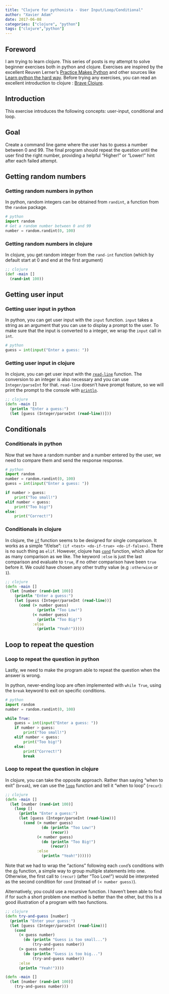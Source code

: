 ```yaml
---
title: "Clojure for pythonista - User Input/Loop/Conditional"
author: "Xavier Adam"
date: 2017-06-08
categories: ["clojure", "python"]
tags: ["clojure","python"]
---
```


## Foreword
I am trying to learn clojure. This series of posts is my attempt to solve beginner exercises both in python and clojure. Exercises are inspired by the excellent Reuven Lerner's [Practice Makes Python](https://practicemakespython.com/) and other sources like [Learn python the hard way](https://learnpythonthehardway.org/). Before trying any exercises, you can read an excellent introduction to clojure : [Brave Clojure](http://www.braveclojure.com/do-things/).

## Introduction
This exercise introduces the following concepts: user-input, conditional and loop.

## Goal
Create a command line game where the user has to guess a number between 0 and 99. The final program should repeat the question until the user find the right number, providing a helpful "Higher!" or "Lower!" hint after each failed attempt.

## Getting random numbers
### Getting random numbers in python
In python, random integers can be obtained from `randint`, a function from the `random` package.

```python
# python
import random
# Get a random number between 0 and 99
number = random.randint(0, 100)
```

### Getting random numbers in clojure
In clojure, you get random integer from the `rand-int` function (which by default start at 0 and end at the first argument)

```clojure
;; clojure
(def -main []
  (rand-int 100))
```

## Getting user input
### Getting user input in python
In python, you can get user input with the `input` function. `input` takes a string as an argument that you can use to display a prompt to the user. To make sure that the input is converted to a integer, we wrap the `input` call in `int`.

```python
# python
guess = int(input("Enter a guess: "))
```

### Getting user input in clojure
In clojure, you can get user input with the [`read-line`](https://clojuredocs.org/clojure.core/read-line) function. The conversion to an integer is also necessary and you can use `Integer/parseInt` for that. `read-line` doesn't have prompt feature, so we will print the prompt to the console with [`println`](https://clojuredocs.org/clojure.core/read-line).

```clojure
;; clojure
(defn -main []
  (println "Enter a guess:")
  (let [guess (Integer/parseInt (read-line))]))
```

## Conditionals
### Conditionals in python
Now that we have a random number and a number entered by the user, we need to compare them and send the response response.

```python
# python
import random
number = random.randint(0, 100)
guess = int(input("Enter a guess: "))

if number > guess:
    print("Too small!")
elif number < guess:
    print("Too big!")
else:
    print("Correct!")
```

### Conditionals in clojure
In clojure, the [`if`](http://www.braveclojure.com/do-things/#if) function seems to be designed for single comparison. It works as a simple "if/else": `(if <test> <do-if-true> <do-if-false>)`. There is no such thing as `elif`. However, clojure has [`cond`](https://clojuredocs.org/clojure.core/cond) function, which allow for as many comparison as we like. The keyword `:else` is just the last comparison and evaluate to `true`, if no other comparison have been `true` before it. We could have chosen any other truthy value (e.g `:otherwise` or `1`).

```clojure
;; clojure
(defn -main []
  (let [number (rand-int 100)]
    (println "Enter a guess:")
    (let [guess (Integer/parseInt (read-line))]
      (cond (> number guess)
              (println "Too Low!")
            (< number guess)
              (println "Too Big!")
            :else
              (println "Yeah!")))))
```

## Loop to repeat the question
### Loop to repeat the question in python
Lastly, we need to make the program able to repeat the question when the answer is wrong.

In python, never-ending loop are often implemented with `while True`, using the `break` keyword to exit on specific conditions.

```python
# python
import random
number = random.randint(0, 100)

while True:
    guess = int(input("Enter a guess: "))
    if number > guess:
        print("Too small!")
    elif number < guess:
        print("Too big!")
    else:
        print("Correct!")
        break
```

### Loop to repeat the question in clojure
In clojure, you can take the opposite approach. Rather than saying "when to exit" (`break`), we can use the [`loop`](http://www.braveclojure.com/do-things/#loop) function and tell it "when to loop" (`recur`):

```clojure
;; clojure
(defn -main []
  (let [number (rand-int 100)]
    (loop []
      (println "Enter a guess:")
      (let [guess (Integer/parseInt (read-line))]
        (cond (> number guess)
                (do (println "Too Low!")
                    (recur))
              (< number guess)
                (do (println "Too Big!")
                    (recur))
              :else
                (println "Yeah!"))))))
```

Note that we had to wrap the "actions" following each `cond`'s conditions with the [`do`](http://www.braveclojure.com/do-things/#do) function, a simple way to group multiple statements into one. Otherwise, the first call to `(recur)` (after "Too Low!") would be interpreted as the second condition for `cond` (instead of `(< number guess)`).

Alternatively, you could use a recursive function. I haven't been able to find if for such a short problem one method is better than the other, but this is a good illustration of a program with two functions.

```clojure
;; clojure
(defn try-and-guess [number]
  (println "Enter your guess:")
  (let [guess (Integer/parseInt (read-line))]
    (cond
      (< guess number) 
        (do (println "Guess is too small...")
            (try-and-guess number))
      (> guess number)
        (do (println "Guess is too big...")
            (try-and-guess number))
      :else
      (println "Yeah!"))))

(defn -main []
  (let [number (rand-int 100)]
    (try-and-guess number)))
```